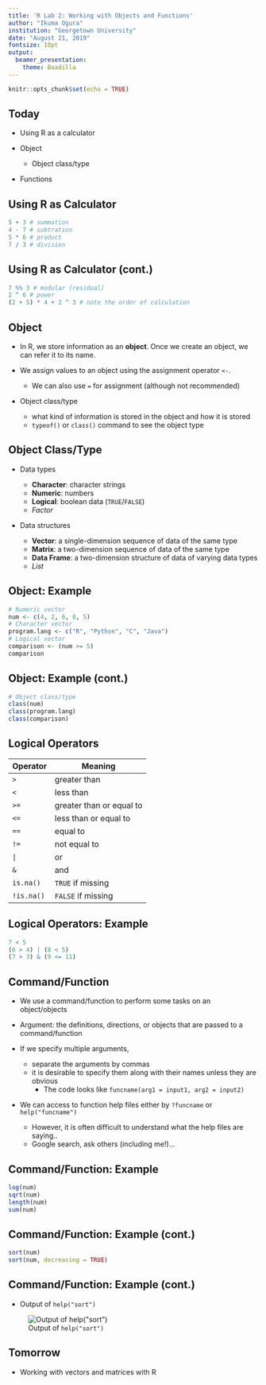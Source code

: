 ---
title: 'R Lab 2: Working with Objects and Functions'
author: "Ikuma Ogura"
institution: "Georgetown University"
date: "August 21, 2019"
fontsize: 10pt
output: 
  beamer_presentation:
    theme: Boadilla
---

```{r setup, include=FALSE}
knitr::opts_chunk$set(echo = TRUE)
```

## Today

- Using R as a calculator

\smallskip

- Object

    - Object class/type

\smallskip

- Functions

## Using R as Calculator

```{r, echo = TRUE, tidy = FALSE}
5 + 3 # summation
4 - 7 # subtration
5 * 6 # product
7 / 3 # division
```

## Using R as Calculator (cont.)

```{r, tidy = FALSE}
7 %% 3 # modular (residual)
2 ^ 6 # power
(2 + 5) * 4 + 2 ^ 3 # note the order of calculation
```

## Object

- In R, we store information as an **object**. Once we create an object, we can refer it to its name.

\smallskip

- We assign values to an object using the assignment operator `<-`.

    - We can also use `=` for assignment (although not recommended)
    
\smallskip

- Object class/type

    - what kind of information is stored in the object and how it is stored
    - `typeof()` or `class()` command to see the object type
    
## Object Class/Type

- Data types

    - **Character**: character strings
    - **Numeric**: numbers
    - **Logical**: boolean data (`TRUE`/`FALSE`)
    - *Factor*

\smallskip

- Data structures

    - **Vector**: a single-dimension sequence of data of the same type
    - **Matrix**: a two-dimension sequence of data of the same type
    - **Data Frame**: a two-dimension structure of data of varying data types
    - *List*

## Object: Example

```{r, echo = TRUE, tidy = FALSE}
# Numeric vector
num <- c(4, 2, 6, 8, 5) 
# Character vector
program.lang <- c("R", "Python", "C", "Java")
# Logical vector
comparison <- (num >= 5)
comparison
```

## Object: Example (cont.)

```{r, echo = TRUE, tidy = FALSE}
# Object class/type
class(num)
class(program.lang)
class(comparison)
```

## Logical Operators

Operator | Meaning
--- | ---
`>` | greater than
`<` | less than
`>=` | greater than or equal to
`<=` | less than or equal to
`==` | equal to
`!=` | not equal to
`|` | or
`&` | and
`is.na()` | `TRUE` if missing
`!is.na()` | `FALSE` if missing

## Logical Operators: Example

```{r, tidy = FALSE}
7 < 5
(6 > 4) | (8 < 5)
(7 > 3) & (9 <= 11)
```

## Command/Function

- We use a command/function to perform some tasks on an object/objects

\smallskip

- Argument: the definitions, directions, or objects that are passed to a command/function

\smallskip

- If we specify multiple arguments, 

    - separate the arguments by commas
    - it is desirable to specify them along with their names unless they are obvious
        - The code looks like `funcname(arg1 = input1, arg2 = input2)`

\smallskip

- We can access to function help files either by `?funcname` or `help("funcname")`

    - However, it is often difficult to understand what the help files are saying..
    - Google search, ask others (including me!)...

## Command/Function: Example

```{r, tidy = FALSE}
log(num)
sqrt(num)
length(num)
sum(num)
```

## Command/Function: Example (cont.)

```{r, tidy = FALSE}
sort(num)
sort(num, decreasing = TRUE)
```


## Command/Function: Example (cont.)

- Output of `help("sort")`

![Output of `help("sort")`](help_example.png)

## Tomorrow 

- Working with vectors and matrices with R
